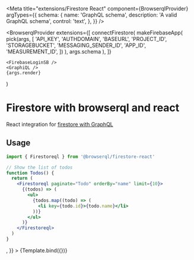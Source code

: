 


<Meta
  title="extensions/Firestore React"
  component={BrowserqlProvider}
  argTypes={{
    schema: {
      name: 'GraphQL schema',
      description: 'A valid GraphQL schema',
      control: 'text',
    },
  }}
/>

  <BrowserqlProvider
    extensions={[
      connectFirestore(
        makeFirebaseApp(
          pick(args, [
            'API_KEY',
            'AUTHDOMAIN',
            'BASEURL',
            'PROJECT_ID',
            'STORAGEBUCKET',
            'MESSAGING_SENDER_ID',
            'APP_ID',
            'MEASUREMENT_ID',
          ])
        ),
        args.schema
      ),
    ]}
  >
    <FirebaseLoginSB />
    <GraphiQL />
    {args.render}
  </BrowserqlProvider>
)

# Firestore with browserql and react

React integration for [firestore with GraphQL](?path=/docs/extensions-firestore--example)

## Usage

```jsx
import { Firestoreql } from '@browserql/firestore-react'

// Show the list of todos
function Todos() {
  return (
    <Firestoreql paginate="Todo" orderBy="name" limit={10}>
      {(todos) => (
        <ul>
          {todos.map((todo) => (
            <li key={todo.id}>{todo.name}</li>
          ))}
        </ul>
      )}
    </Firestoreql>
  )
}
```

<Canvas withToolbar className="code-in-ss">
  <Story
    name="Example"
    args={{
      schema: `type Todo @firestore(collection: "todos438538483") {
        name: String!
        done: Boolean!
      }`,
      API_KEY: process.env.STORYBOOK_FIREBASE_API_KEY,
      AUTHDOMAIN: process.env.STORYBOOK_FIREBASE_AUTHDOMAIN,
      BASEURL: process.env.STORYBOOK_FIREBASE_BASEURL,
      PROJECT_ID: process.env.STORYBOOK_FIREBASE_PROJECT_ID,
      STORAGEBUCKET: process.env.STORYBOOK_FIREBASE_STORAGEBUCKET,
      MESSAGING_SENDER_ID: process.env.STORYBOOK_FIREBASE_MESSAGING_SENDER_ID,
      APP_ID: process.env.STORYBOOK_FIREBASE_APP_ID,
      MEASUREMENT_ID: process.env.STORYBOOK_FIREBASE_MEASUREMENT_ID,
      render: <ExampleCode />,
    }}
  >
    {Template.bind({})}
  </Story>
</Canvas>
